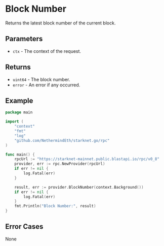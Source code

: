 # Block Number

Returns the latest block number of the current block.

## Parameters

- `ctx` - The context of the request.

## Returns

- `uint64` - The block number.
- `error` - An error if any occurred.

## Example

```go
package main

import (
	"context"
	"fmt"
	"log"
	"github.com/NethermindEth/starknet.go/rpc"
)

func main() {
	rpcUrl := "https://starknet-mainnet.public.blastapi.io/rpc/v0_8"
	provider, err := rpc.NewProvider(rpcUrl)
	if err != nil {
		log.Fatal(err)
	}

	result, err := provider.BlockNumber(context.Background())
	if err != nil {
		log.Fatal(err)
	}
	fmt.Println("Block Number:", result)
}
```

## Error Cases

None 
